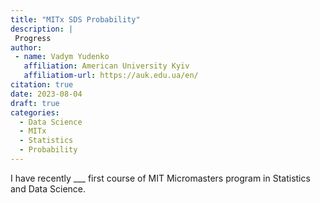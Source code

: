 ```yaml
---
title: "MITx SDS Probability"
description: |
 Progress
author: 
 - name: Vadym Yudenko
   affiliation: American University Kyiv
   affiliatiom-url: https://auk.edu.ua/en/
citation: true
date: 2023-08-04
draft: true
categories:
  - Data Science
  - MITx
  - Statistics
  - Probability
---
```


I have recently \_\_\_ first course of MIT Micromasters program in Statistics and Data Science.
